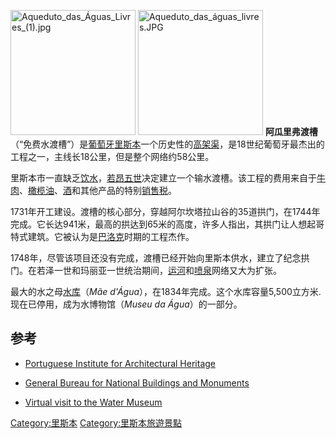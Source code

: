 [[Image:Aqueduto_das_Águas_Livres_(1).jpg|200px]]
[[Image:Aqueduto_das_águas_livres.JPG|200px]]
'''阿瓜里弗渡槽'''（{{lang-pt|Aqueduto das Águas Livres}}“免费水渡槽”）是[[葡萄牙|葡萄牙]][[里斯本|里斯本]]一个历史性的[[高架渠|高架渠]]，是18世纪葡萄牙最杰出的工程之一，主线长18公里，但是整个网络约58公里。

里斯本市一直缺乏[[饮水|饮水]]，[[若昂五世|若昂五世]]决定建立一个输水渡槽。该工程的费用来自于[[牛肉|牛肉]]、[[橄榄油|橄榄油]]、[[酒|酒]]和其他产品的特别[[销售税|销售税]]。

1731年开工建设。渡槽的核心部分，穿越阿尔坎塔拉山谷的35道拱门，在1744年完成。它长达941米，最高的拱达到65米的高度，许多人指出，其拱门让人想起哥特式建筑。它被认为是[[巴洛克|巴洛克]]时期的工程杰作。

1748年，尽管该项目还没有完成，渡槽已经开始向里斯本供水，建立了纪念拱门。在若泽一世和玛丽亚一世统治期间，[[运河|运河]]和[[喷泉|喷泉]]网络又大为扩张。

最大的水之母[[水库|水库]]（''Mãe d'Água''），在1834年完成。这个水库容量5,500立方米. 现在已停用，成为水博物馆（''Museu da Água''）的一部分。

==参考==
{{Commons|Aqueduto das Águas Livres}}
*{{pt icon}} [https://web.archive.org/web/20060614104456/http://www.ippar.pt/ Portuguese Institute for Architectural Heritage]
*{{pt icon}} [https://web.archive.org/web/20150111072326/http://www.monumentos.pt/ General Bureau for National Buildings and Monuments]
*{{pt icon}} [https://web.archive.org/web/20060816085431/http://museudaagua.epal.pt/museudaagua/index.htm Virtual visit to the Water Museum]

{{coord|38|43|36|N|09|10|00|W|source:dewiki|display=title}}

[[Category:里斯本|Category:里斯本]]
[[Category:里斯本旅遊景點|Category:里斯本旅遊景點]]